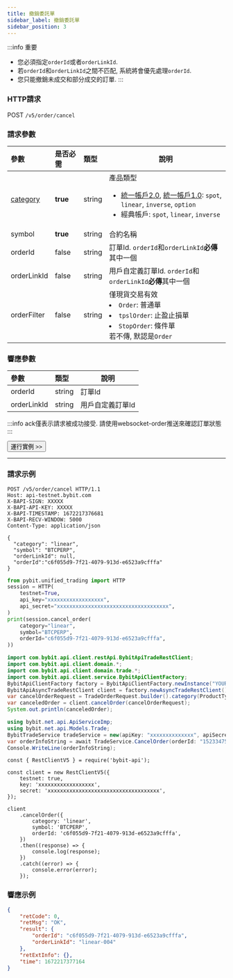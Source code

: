 ---
title: 撤銷委託單
sidebar_label: 撤銷委託單
sidebar_position: 3
---
:::info 重要
- 您必須指定`orderId`或者`orderLinkId`.
- 若`orderId`和`orderLinkId`之間不匹配, 系統將會優先處理`orderId`.
- 您只能撤銷未成交和部分成交的訂單.
:::

### HTTP請求
POST `/v5/order/cancel`

### 請求參數
| 參數 | 是否必需 | 類型 | 說明|
|:----- |:-------|:-----|------ |
|[category](../enum#category) |**true** |string |產品類型 <ul><li>[統一帳戶2.0](../acct-mode#統一帳戶20), [統一帳戶1.0](../acct-mode#統一帳戶10): `spot`, `linear`, `inverse`, `option`</li><li>經典帳戶: `spot`, `linear`, `inverse`</li></ul>|
|symbol |**true** |string |合約名稱|
|orderId |false |string |訂單Id. `orderId`和`orderLinkId`**必傳**其中一個 |
|orderLinkId |false |string |用戶自定義訂單Id. `orderId`和`orderLinkId`**必傳**其中一個 |
|orderFilter |false |string |僅現貨交易有效<li>`Order`: 普通單</li><li>`tpslOrder`: 止盈止損單</li><li>`StopOrder`: 條件單</li>若不傳, 默認是`Order`|

### 響應參數
| 參數 | 類型 | 說明|
|:----- |:-----|----- |
|orderId |string |訂單Id |
|orderLinkId |string |用戶自定義訂單Id |

:::info
ack僅表示請求被成功接受. 請使用websocket-order推送來確認訂單狀態
:::

<a href="/api-explorer/v5/trade/cancel-order"><Button>運行實例 >></Button></a>

---

### 請求示例

<Tabs groupId="programming-languages">
<TabItem value="http" label="HTTP">

```http
POST /v5/order/cancel HTTP/1.1
Host: api-testnet.bybit.com
X-BAPI-SIGN: XXXXX
X-BAPI-API-KEY: XXXXX
X-BAPI-TIMESTAMP: 1672217376681
X-BAPI-RECV-WINDOW: 5000
Content-Type: application/json

{
  "category": "linear",
  "symbol": "BTCPERP",
  "orderLinkId": null,
  "orderId":"c6f055d9-7f21-4079-913d-e6523a9cfffa"
}
```

</TabItem>
<TabItem value="python" label="Python">

```python
from pybit.unified_trading import HTTP
session = HTTP(
    testnet=True,
    api_key="xxxxxxxxxxxxxxxxxx",
    api_secret="xxxxxxxxxxxxxxxxxxxxxxxxxxxxxxxxxxxx",
)
print(session.cancel_order(
    category="linear",
    symbol="BTCPERP",
    orderId="c6f055d9-7f21-4079-913d-e6523a9cfffa",
))
```

</TabItem>
<TabItem value="java" label="Java">

```java
import com.bybit.api.client.restApi.BybitApiTradeRestClient;
import com.bybit.api.client.domain.*;
import com.bybit.api.client.domain.trade.*;
import com.bybit.api.client.service.BybitApiClientFactory;
BybitApiClientFactory factory = BybitApiClientFactory.newInstance("YOUR_API_KEY", "YOUR_API_SECRET");
BybitApiAsyncTradeRestClient client = factory.newAsyncTradeRestClient();
var cancelOrderRequest = TradeOrderRequest.builder().category(ProductType.SPOT).symbol("XRPUSDT").orderId("1523347543495541248").build();
var canceledOrder = client.cancelOrder(cancelOrderRequest);
System.out.println(canceledOrder);
```

</TabItem>
<TabItem value="DotNet" label=".Net">

```c#
using bybit.net.api.ApiServiceImp;
using bybit.net.api.Models.Trade;
BybitTradeService tradeService = new(apiKey: "xxxxxxxxxxxxxx", apiSecret: "xxxxxxxxxxxxxxxxxxxxx");
var orderInfoString = await TradeService.CancelOrder(orderId: "1523347543495541248", category: Category.SPOT, symbol: "XRPUSDT");
Console.WriteLine(orderInfoString);
```

</TabItem>
<TabItem value="Node" label="Node.js">

```n4js
const { RestClientV5 } = require('bybit-api');

const client = new RestClientV5({
    testnet: true,
    key: 'xxxxxxxxxxxxxxxxxx',
    secret: 'xxxxxxxxxxxxxxxxxxxxxxxxxxxxxxxxxxxx',
});

client
    .cancelOrder({
        category: 'linear',
        symbol: 'BTCPERP',
        orderId: 'c6f055d9-7f21-4079-913d-e6523a9cfffa',
    })
    .then((response) => {
        console.log(response);
    })
    .catch((error) => {
        console.error(error);
    });
```

</TabItem>
</Tabs>

### 響應示例

```json
{
    "retCode": 0,
    "retMsg": "OK",
    "result": {
        "orderId": "c6f055d9-7f21-4079-913d-e6523a9cfffa",
        "orderLinkId": "linear-004"
    },
    "retExtInfo": {},
    "time": 1672217377164
}
```
